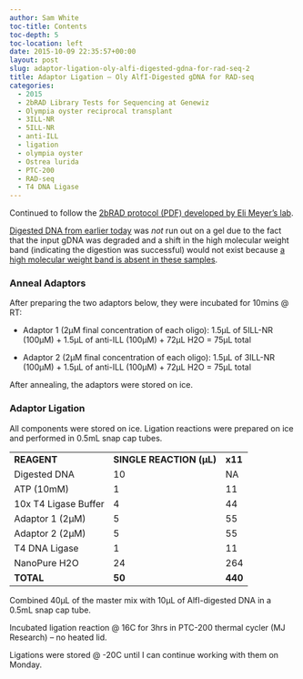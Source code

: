 ```yaml
---
author: Sam White
toc-title: Contents
toc-depth: 5
toc-location: left
date: 2015-10-09 22:35:57+00:00
layout: post
slug: adaptor-ligation-oly-alfi-digested-gdna-for-rad-seq-2
title: Adaptor Ligation – Oly AlfI-Digested gDNA for RAD-seq
categories:
  - 2015
  - 2bRAD Library Tests for Sequencing at Genewiz
  - Olympia oyster reciprocal transplant
  - 3ILL-NR
  - 5ILL-NR
  - anti-ILL
  - ligation
  - olympia oyster
  - Ostrea lurida
  - PTC-200
  - RAD-seq
  - T4 DNA Ligase
---
```


Continued to follow the [2bRAD protocol (PDF) developed by Eli Meyer’s lab](https://github.com/sr320/LabDocs/blob/master/protocols/External_Protocols/2bRAD_11Aug2015.pdf).

[Digested DNA from earlier today](../2015-10-09-restriction-digest-oly-gdna-for-rad-seq-walfi-2/index.qmd) was _not_ run out on a gel due to the fact that the input gDNA was degraded and a shift in the high molecular weight band (indicating the digestion was successful) would not exist because [a high molecular weight band is absent in these samples](../2015-09-17-agarose-gel-olympia-oyster-whole-body-gdna-integrity-check/index.qmd).





### Anneal Adaptors



After preparing the two adaptors below, they were incubated for 10mins @ RT:




    
  * Adaptor 1 (2μM final concentration of each oligo): 1.5μL of 5ILL-NR (100μM) + 1.5μL of anti-ILL (100μM) + 72μL H2O = 75μL total

    
  * Adaptor 2 (2μM final concentration of each oligo): 1.5μL of 3ILL-NR (100μM) + 1.5μL of anti-ILL (100μM) + 72μL H2O = 75μL total



After annealing, the adaptors were stored on ice.





### Adaptor Ligation



All components were stored on ice. Ligation reactions were prepared on ice and performed in 0.5mL snap cap tubes.

<table >
<tbody >
<tr >

<td >**REAGENT**
</td>

<td >**SINGLE REACTION (μL)**
</td>

<td >**x11**
</td>
</tr>
<tr >

<td >Digested DNA
</td>

<td >10
</td>

<td >NA
</td>
</tr>
<tr >

<td >ATP (10mM)
</td>

<td >1
</td>

<td >11
</td>
</tr>
<tr >

<td >10x T4 Ligase Buffer
</td>

<td >4
</td>

<td >44
</td>
</tr>
<tr >

<td >Adaptor 1 (2μM)
</td>

<td >5
</td>

<td >55
</td>
</tr>
<tr >

<td >Adaptor 2 (2μM)
</td>

<td >5
</td>

<td >55
</td>
</tr>
<tr >

<td >T4 DNA Ligase
</td>

<td >1
</td>

<td >11
</td>
</tr>
<tr >

<td >NanoPure H2O
</td>

<td >24
</td>

<td >264
</td>
</tr>
<tr >

<td >**TOTAL**
</td>

<td >**50**
</td>

<td >**440**
</td>
</tr>
</tbody>
</table>

Combined 40μL of the master mix with 10μL of AlfI-digested DNA in a 0.5mL snap cap tube.

Incubated ligation reaction @ 16C for 3hrs in PTC-200 thermal cycler (MJ Research) – no heated lid.

Ligations were stored @ -20C until I can continue working with them on Monday.
